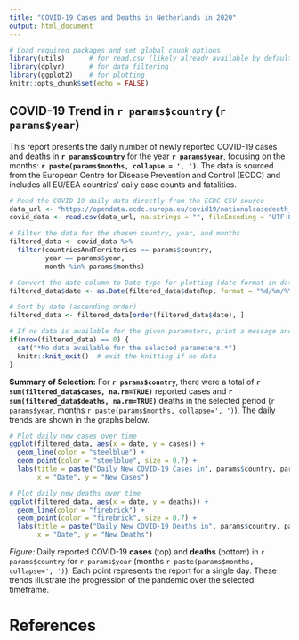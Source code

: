 ```yaml
---  
title: "COVID-19 Cases and Deaths in Netherlands in 2020"  
output: html_document  
---
```

```r
# Load required packages and set global chunk options
library(utils)      # for read.csv (likely already available by default)
library(dplyr)      # for data filtering
library(ggplot2)    # for plotting
knitr::opts_chunk$set(echo = FALSE)
```

## COVID-19 Trend in `r params$country` (`r params$year`)

This report presents the daily number of newly reported COVID-19 cases and deaths in **`r params$country`** for the year **`r params$year`**, focusing on the months: **`r paste(params$months, collapse = ', ')`**. The data is sourced from the European Centre for Disease Prevention and Control (ECDC) and includes all EU/EEA countries' daily case counts and fatalities.

```r
# Read the COVID-19 daily data directly from the ECDC CSV source
data_url <- "https://opendata.ecdc.europa.eu/covid19/nationalcasedeath_eueea_daily_ei/csv"
covid_data <- read.csv(data_url, na.strings = "", fileEncoding = "UTF-8-BOM")  # :contentReference[oaicite:8]{index=8}

# Filter the data for the chosen country, year, and months
filtered_data <- covid_data %>%
  filter(countriesAndTerritories == params$country, 
         year == params$year, 
         month %in% params$months)

# Convert the date column to Date type for plotting (date format in data is dd/mm/YYYY)
filtered_data$date <- as.Date(filtered_data$dateRep, format = "%d/%m/%Y")

# Sort by date (ascending order)
filtered_data <- filtered_data[order(filtered_data$date), ]
```

```r
# If no data is available for the given parameters, print a message and stop
if(nrow(filtered_data) == 0) {
  cat("*No data available for the selected parameters.*")
  knitr::knit_exit()  # exit the knitting if no data
}
```

**Summary of Selection:** For **`r params$country`**, there were a total of **`r sum(filtered_data$cases, na.rm=TRUE)`** reported cases and **`r sum(filtered_data$deaths, na.rm=TRUE)`** deaths in the selected period (`r params$year`, months `r paste(params$months, collapse=', ')`). The daily trends are shown in the graphs below.

```r
# Plot daily new cases over time
ggplot(filtered_data, aes(x = date, y = cases)) +
  geom_line(color = "steelblue") +
  geom_point(color = "steelblue", size = 0.7) +
  labs(title = paste("Daily New COVID-19 Cases in", params$country, params$year),
       x = "Date", y = "New Cases")
```

```r
# Plot daily new deaths over time
ggplot(filtered_data, aes(x = date, y = deaths)) +
  geom_line(color = "firebrick") +
  geom_point(color = "firebrick", size = 0.7) +
  labs(title = paste("Daily New COVID-19 Deaths in", params$country, params$year),
       x = "Date", y = "New Deaths")
```

*Figure:* Daily reported COVID-19 **cases** (top) and **deaths** (bottom) in `r params$country` for `r params$year` (months `r paste(params$months, collapse=', ')`). Each point represents the report for a single day. These trends illustrate the progression of the pandemic over the selected timeframe.

# References